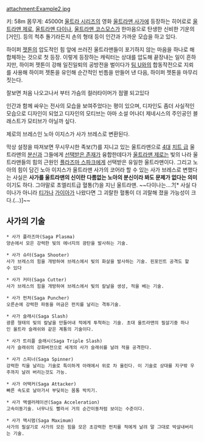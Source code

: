 attachment:Example2.jpg

키: 58m 몸무게: 45000t
[[울트라 시리즈]]의 영화 [[울트라맨 사가]]에 등장하는 히어로로 [[울트라맨 제로]], [[울트라맨 다이나]], [[울트라맨 코스모스]]가 한마음으로 탄생한 신비한 기운의 [거인]. 등의 척추 돌기라든지 손의 형태 등이 인간과 가까운 모습을 하고 있다.

하이퍼 [[젯톤]]의 압도적인 힘 앞에 쓰러진 울트라맨들이 포기하지 않는 마음을 하나로 해 합체하는 것으로 첫 등장. 이렇게 등장하는 캐릭터는 상대를 압도해 끝장내는 일이 흔하지만, 하이퍼 젯톤이 강해 일진일퇴의 공방전을 벌이다가 [[팀 U]]와의 합동작전으로 지뢰를 사용해 하이퍼 젯톤을 유인해 순간적인 빈틈을 만들어 낸 다음, 하이퍼 젯톤을 마무리 짓는다.

잘보면 처음 나오고나서 부터 가슴의 컬러타이머가 점멸 되고있다 

인간과 함께 싸우는 전사의 모습을 보여주었다는 평이 있으며, 디자인도 좀더 사실적인 모습으로 디자인이 되었고 디자인의 모티브는 아마 소설 어나더 제네시스의 주인공인 블래스트가 모티브가 아닐까 싶다.

제로의 브레스인 노아 이지스가 사가 브레스로 변환된다.

막상 설정을 따져보면 무시무시한 족보(?)를 지니고 있는 울트라맨으로 [[울트라맨 레전드|4대]] [[울트라맨 노아|치트 급]] 울트라맨의 [[울트라맨 코스모스|분신]]과 그들에게 [[울트라맨 제로|선택받은 존재]]가 융합한데다가 [[울트라맨 제로]]는 빛의 나라 울트라맨들의 힘의 근원인 [[플라즈마 스파크]]에게 선택받은 유일한 울트라맨이다. 그리고 노아의 힘이 담긴 노아 이지스가 울트라맨 사가의 코어라 할 수 있는 사가 브레스로 변했다는 사실은 '''사가를 울트라맨의 신이란 다름없는 노아의 분신이라 봐도 문제가 없다는 의미'''이기도 하다. 그야말로 초엘리트급 혈통(?)을 지닌 울트라맨. ~~다이나는....?[* 사실 다이나가 아니라 [[울트라맨 티가|티가]]나 [[울트라맨 가이아|가이아]]가 나왔다면 그 괴랄한 혈통이 더 괴랄해 졌을 가능성이 크다.(...)]~~  
== 사가의 기술 ==
 * 사가 플라즈마(Saga Plasma)
 양손에서 모은 강력한 빛의 에너지의 광탄을 발사하는 기술.

 * 사가 슈터(Saga Shooter)
 사가 브레스의 힘을 개방하여 브레스에서 빛의 화살을 발사하는 기술. 핀포인트 공격도 할수 있다

 * 사가 커터(Saga Cutter)
 사가 브레스의 힘을 개방하여 브레스에서 빛의 칼날을 생성, 적을 베는 기술.

 * 사가 펀처(Saga Puncher)
 오른손에 강력한 파동을 머금은 펀치를 날리는 격투기술.

 * 사가 슬래시(Saga Slash)
 광륜 형태의 빛의 칼날을 만들어내 적에게 투척하는 기술. 초대 울트라맨의 필살기중 하나인 울트라 슬래쉬와 같은 계통의 기술이다.

 * 사가 트리플 슬래시(Saga Triple Slash)
 사가 슬래쉬의 강화버전으로 세개의 사가 슬래쉬를 날려 적을 공격한다.

 * 사가 스피너(Saga Spinner)
 강력한 킥을 날리는 기술로 특이하게 아래에서 위로 차 올린다. 이 기술로 상대를 지구밖 우주까지 날려 버리는것도 가능.

 * 사가 어택커(Saga Attacker)
 빠른 속도로 날아가서 부딪히는 몸통 박치기.

 * 사가 액셀러레이션(Saga Acceleration)
 고속이동기술. 너무나도 빨라서 거의 순간이동처럼 보이는 수준이다.

 * 사가 맥시멈(Saga Maximum)
 사가의 필살기로 사가의 모든 힘을 모은 초강력한 펀치를 적에게 날려 말 그대로 박살내버리는 기술.
